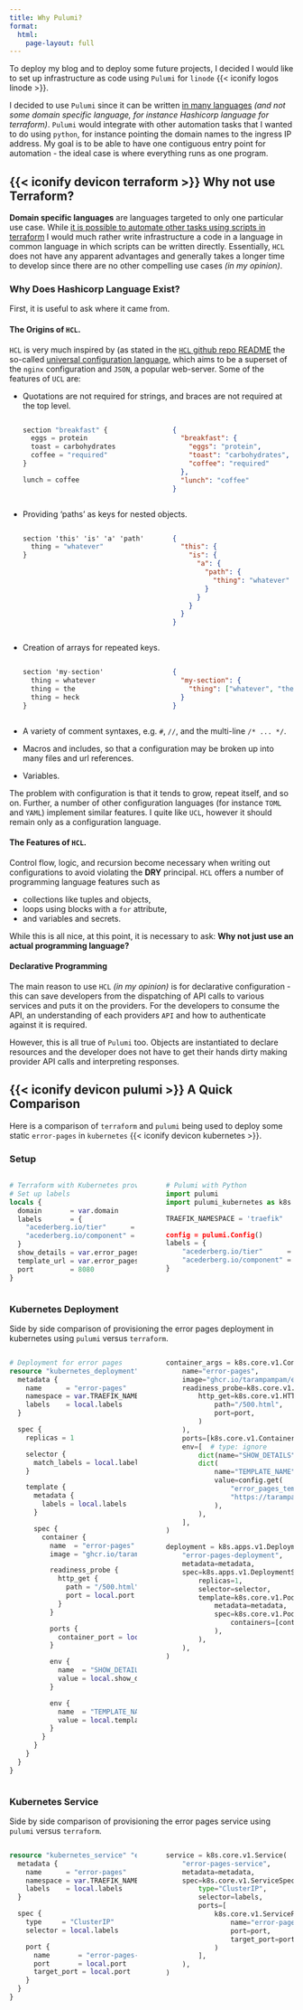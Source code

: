 ```yaml
---
title: Why Pulumi?
format:
  html:
    page-layout: full
---
```


To deploy my blog and to deploy some future projects, I decided I would like to
set up infrastructure as code using `Pulumi` for `linode` {{< iconify logos linode >}}.

I decided to use `Pulumi` since it can be written [in many languages](https://www.pulumi.com/docs/) _(and not some
domain specific language, for instance Hashicorp language for terraform)_.
`Pulumi` would integrate with other automation tasks that I wanted to do using
`python`, for instance pointing the domain names to the ingress IP address.
My goal is to be able to have one contiguous entry point for automation - the
ideal case is where everything runs as one program.

## {{< iconify devicon terraform >}} Why not use Terraform?

**Domain specific languages** are languages targeted to only one particular use
case. While [it is possible to automate other tasks using scripts in terraform](https://stackoverflow.com/questions/73815171/execute-bash-script-on-ubutnu-using-terraform)
I would much rather write infrastructure a code in a language in common language
in which scripts can be written directly.
Essentially, `HCL` does not have any apparent advantages and
generally takes a longer time to develop since there are no other compelling
use cases _(in my opinion)_.

### Why Does Hashicorp Language Exist?

First, it is useful to ask where it came from.

#### The Origins of `HCL`.

`HCL` is very much inspired by (as stated in the [`HCL` github repo README](https://github.com/hashicorp/hcl)
the so-called [universal configuration language](https://github.com/vstakhov/libucl),
which aims to be a superset of the `nginx` configuration and `JSON`,
a popular web-server. Some of the features of `UCL` are:

- Quotations are not required for strings, and braces are not required at the
  top level.

  ::: { .columns }

  ::: { .column width=49% }

  ```terraform
  section "breakfast" {
    eggs = protein
    toast = carbohydrates
    coffee = "required"
  }

  lunch = coffee
  ```

  :::

  ::: { .column width=2% }

  :::

  ::: { .column width=49% }

  ```json
  {
    "breakfast": {
      "eggs": "protein",
      "toast": "carbohydrates",
      "coffee": "required"
    },
    "lunch": "coffee"
  }
  ```

  :::

  :::

- Providing 'paths' as keys for nested objects.

  ::: { .columns }

  ::: { .column width=49% }

  ```terraform
  section 'this' 'is' 'a' 'path' {
    thing = "whatever"
  }
  ```

  :::

  ::: { .column width=2% }

  :::

  ::: { .column width=49% }

  ```json
  {
    "this": {
      "is": {
        "a": {
          "path": {
            "thing": "whatever"
          }
        }
      }
    }
  }
  ```

  :::

  :::

- Creation of arrays for repeated keys.

  ::: { .columns }

  ::: { .column width=49% }

  ```terraform
  section 'my-section'
    thing = whatever
    thing = the
    thing = heck
  }
  ```

  :::

  ::: { .column width=2% }

  :::

  ::: { .column width=49% }

  ```json
  {
    "my-section": {
      "thing": ["whatever", "the", "heck"]
    }
  }
  ```

  :::

  :::

- A variety of comment syntaxes, e.g. `#`, `//`, and the multi-line `/* ... */`.
- Macros and includes, so that a configuration may be broken up into many files
  and url references.
- Variables.

The problem with configuration is that it tends to grow, repeat itself, and so on.
Further, a number of other configuration languages (for instance `TOML` and `YAML`) implement similar features.
I quite like `UCL`, however it should remain only as a configuration language.

#### The Features of `HCL`.

Control flow, logic, and recursion become necessary when writing out configurations to avoid violating the **DRY** principal.
`HCL` offers a number of programming language features such as

- collections like tuples and objects,
- loops using blocks with a `for` attribute,
- and variables and secrets.

While this is all nice, at this point, it is necessary to ask: **Why not just use an actual programming language?**

#### Declarative Programming

The main reason to use `HCL` _(in my opinion)_ is for declarative configuration - this
can save developers from the dispatching of API calls to various services and puts it on the providers.
For the developers to consume the API, an understanding of each providers `API` and how to authenticate against it is required.

However, this is all true of `Pulumi` too. Objects are instantiated to declare
resources and the developer does not have to get their hands dirty making provider
API calls and interpreting responses.

## {{< iconify devicon pulumi >}} A Quick Comparison

Here is a comparison of `terraform` and `pulumi` being used to deploy
some static `error-pages` in `kubernetes` {{< iconify devicon kubernetes >}}.

### Setup

::: {.columns}

::: {.column width=49%}

```terraform
# Terraform with Kubernetes provider
# Set up labels
locals {
  domain       = var.domain
  labels       = {
    "acederberg.io/tier"      = "base"
    "acederberg.io/component" = "error_pages"
  }
  show_details = var.error_pages_show_details ? "1" : "0"
  template_url = var.error_pages_template_name != "" ? var.error_pages_template_name : "https://tarampampam.github.io/error-pages/"
  port         = 8080
}

```

:::

::: {.column width=2%}

:::

::: {.column width=49%}

```python
# Pulumi with Python
import pulumi
import pulumi_kubernetes as k8s

TRAEFIK_NAMESPACE = 'traefik"

config = pulumi.Config()
labels = {
    "acederberg.io/tier"      = "base"
    "acederberg.io/component" = "error_pages"
}
```

:::

:::

### Kubernetes Deployment

Side by side comparison of provisioning the error pages deployment in kubernetes using `pulumi` versus `terraform`.

::: {.columns}

::: {.column width=49%}

```terraform
# Deployment for error pages
resource "kubernetes_deployment" "error_pages" {
  metadata {
    name      = "error-pages"
    namespace = var.TRAEFIK_NAMESPACE
    labels    = local.labels
  }

  spec {
    replicas = 1

    selector {
      match_labels = local.labels
    }

    template {
      metadata {
        labels = local.labels
      }

      spec {
        container {
          name  = "error-pages"
          image = "ghcr.io/tarampampam/error-pages"

          readiness_probe {
            http_get {
              path = "/500.html"
              port = local.port
            }
          }

          ports {
            container_port = local.port
          }

          env {
            name  = "SHOW_DETAILS"
            value = local.show_details
          }

          env {
            name  = "TEMPLATE_NAME"
            value = local.template_url
          }
        }
      }
    }
  }
}
```

:::

::: {.column width=2%}

:::

::: {.column width=49%}

```python
container_args = k8s.core.v1.ContainerArgs(
    name="error-pages",
    image="ghcr.io/tarampampam/error-pages",
    readiness_probe=k8s.core.v1.ProbeArgs(
        http_get=k8s.core.v1.HTTPGetActionArgs(
            path="/500.html",
            port=port,
        )
    ),
    ports=[k8s.core.v1.ContainerPortArgs(container_port=port)],
    env=[  # type: ignore
        dict(name="SHOW_DETAILS", value=str(1 if show_details else 0)),
        dict(
            name="TEMPLATE_NAME",
            value=config.get(
                "error_pages_template_name",
                "https://tarampampam.github.io/error-pages/",
            ),
        ),
    ],
)

deployment = k8s.apps.v1.Deployment(
    "error-pages-deployment",
    metadata=metadata,
    spec=k8s.apps.v1.DeploymentSpecArgs(
        replicas=1,
        selector=selector,
        template=k8s.core.v1.PodTemplateSpecArgs(
            metadata=metadata,
            spec=k8s.core.v1.PodSpecArgs(
                containers=[container_args],
            ),
        ),
    ),
)
```

:::

:::

### Kubernetes Service

Side by side comparison of provisioning the error pages service using `pulumi` versus `terraform`.

::: {.columns}

::: {.column width=49%}

```terraform
resource "kubernetes_service" "error_pages" {
  metadata {
    name      = "error-pages"
    namespace = var.TRAEFIK_NAMESPACE
    labels    = local.labels
  }

  spec {
    type     = "ClusterIP"
    selector = local.labels

    port {
      name       = "error-pages-http"
      port       = local.port
      target_port = local.port
    }
  }
}
```

:::

::: {.column width=2%}

:::

::: {.column width=49%}

```python
service = k8s.core.v1.Service(
    "error-pages-service",
    metadata=metadata,
    spec=k8s.core.v1.ServiceSpecArgs(
        type="ClusterIP",
        selector=labels,
        ports=[
            k8s.core.v1.ServicePortArgs(
                name="error-pages-http",
                port=port,
                target_port=port,
            )
        ],
    ),
)
```

:::

:::
